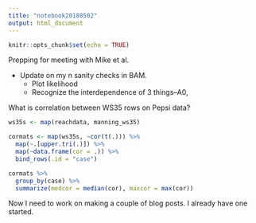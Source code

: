 ---
title: "notebook20180502"
output: html_document
---

```{r setup, include=FALSE}
knitr::opts_chunk$set(echo = TRUE)
```

Prepping for meeting with Mike et al.

- Update on my n sanity checks in BAM. 
    - Plot likelihood
    - Recognize the interdependence of 3 things--A0, 
    
What is correlation between WS35 rows on Pepsi data?

```{r}

ws35s <- map(reachdata, manning_ws35)

cormats <- map(ws35s, ~cor(t(.))) %>% 
  map(~.[upper.tri(.)]) %>% 
  map(~data.frame(cor = .)) %>% 
  bind_rows(.id = "case")

cormats %>% 
  group_by(case) %>% 
  summarize(medcor = median(cor), maxcor = max(cor))
```

Now I need to work on making a couple of blog posts. I already have one started. 